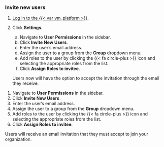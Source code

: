 ### Invite new users

:::: {.content-visible unless-format="revealjs"}
1. [Log in to the {{< var vm_platform >}}]({{< var vm_url >}}).

2. Click **Settings**. 

   a. Navigate to **User Permissions** in the sidebar. 
   b. Click **Invite New Users**.
   c. Enter the user's email address.
   d. Assign the user to a group from the **Group** dropdown menu.
   e. Add roles to the user by clicking the {{< fa circle-plus >}} icon and selecting the appropriate roles from the list.
   f. Click **Assign Roles to invitee**.
   
   Users now will have the option to accept the invitation through the email they receive.
::::

:::: {.content-hidden unless-format="revealjs"}
1. Navigate to **User Permissions** in the sidebar. 
1. Click **Invite New Users**.
1. Enter the user's email address.
1. Assign the user to a group from the **Group** dropdown menu.
1. Add roles to the user by clicking the {{< fa circle-plus >}} icon and selecting the appropriate roles from the list.
1. Click **Assign Roles to invitee**.

Users will receive an email invitation that they must accept to join your organization.
::::